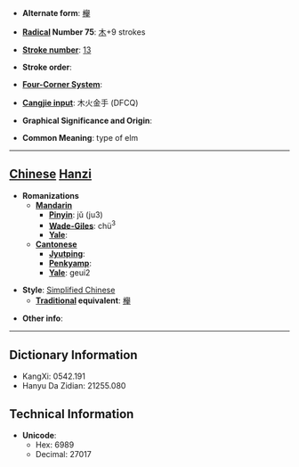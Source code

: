 * '''Alternate form''': [[櫸]]

* '''[[Wiktionary:Chinese radical index| Radical]] Number 75''': [[Wiktionary:Chinese radical index 木|木]]+9 strokes

* '''[[Wiktionary:Chinese total strokes index|Stroke number]]''': [[Wiktionary:Chinese total strokes index 13|13]]

* '''Stroke order''': 

* '''[[Wiktionary:Chinese four corner index|Four-Corner System]]''': 

* '''[[Wiktionary:Chinese Cangjie index|Cangjie input]]''': 木火金手 (DFCQ)

* '''Graphical Significance and Origin''': 

* '''Common Meaning''': type of elm

----

== [[Chinese]] [[Hanzi]] ==

* '''Romanizations'''
** '''[[Mandarin]]'''
*** '''[[Pinyin]]''': jǔ (ju3)
*** '''[[Wade-Giles]]''': chü<sup>3</sup>
*** '''[[Yale]]''': 
** '''[[Cantonese]]'''
*** '''[[Jyutping]]''':
*** '''[[Penkyamp]]''': 
*** '''[[Yale]]''': geui2

* '''Style''': [[Simplified Chinese]] 
** '''[[Traditional Chinese|Traditional]] equivalent''': [[櫸]]

* '''Other info''': 

----

== Dictionary Information ==

* KangXi: 0542.191
* Hanyu Da Zidian: 21255.080

== Technical Information ==

* '''Unicode''':
** Hex: 6989
** Decimal: 27017
